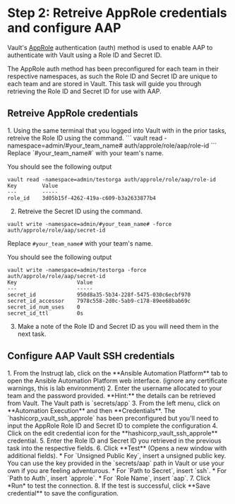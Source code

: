 # Step 2: Retreive AppRole credentials and configure AAP

Vault's [AppRole](https://www.vaultproject.io/docs/auth/approle) authentication (auth) method is used to enable AAP to authenticate with Vault using a Role ID and Secret ID.

The AppRole auth method has been preconfigured for each team in their respective namespaces, as such the Role ID and Secret ID are unique to each team and are stored in Vault. This task will guide you through retrieving the Role ID and Secret ID for use with AAP. 

## Retreive AppRole credentials

<Task id="read_aap_creds">
1. Using the same terminal that you logged into Vault with in the prior tasks, retreive the Role ID using the command.
```
vault read -namespace=admin/#your_team_name# auth/approle/role/aap/role-id
```
Replace `#your_team_name#` with your team's name.

You should see the following output
```
vault read -namespace=admin/testorga auth/approle/role/aap/role-id
Key        Value
---        -----
role_id    3d05b15f-4262-419a-c609-b3a2633877b4
```
2. Retreive the Secret ID using the command.
```
vault write -namespace=admin/#your_team_name# -force auth/approle/role/aap/secret-id
```
Replace `#your_team_name#` with your team's name.

You should see the following output
```
vault write -namespace=admin/testorga -force auth/approle/role/aap/secret-id
Key                   Value
---                   -----
secret_id             950d8a35-5b34-228f-5475-030c6ecbf970
secret_id_accessor    7978c558-2d0c-5ab9-c178-89ee68bab69c
secret_id_num_uses    0
secret_id_ttl         0s
```
3. Make a note of the Role ID and Secret ID as you will need them in the next task.
</Task>

## Configure AAP Vault SSH credentials

<Task id="configure_aap_vault_creds">
1. From the Instruqt lab, click on the **Ansible Automation Platform** tab to open the Ansible Automation Platform web interface. (ignore any certificate warnings, this is lab environment)
2. Enter the username allocated to your team and the password provided. **Hint:** the details can be retrieved from Vault. The Vault path is `secrets/app`
3. From the left menu, click on **Automation Execution** and then **Credentials**. The `hashicorp_vault_ssh_approle` has been preconfigured but you'll need to input the AppRole Role ID and Secret ID to complete the configuration
4. Click on the edit credential icon for the **hashicorp_vault_ssh_approle** credential.
5. Enter the Role ID and Secret ID you retrieved in the previous task into the respective fields.
6. Click **Test** (Opens a new window with additional fields).
    * For `Unsigned Public Key`, insert a unsigned public key. You can use the key provided in the `secrets/aap` path in Vault or use your own if you are feeling adventurous.
    * For `Path to Secret`, insert `ssh`.
    * For `Path to Auth`, insert `approle`.
    * For `Role Name`, insert `aap`.
7. Click *Run* to test the connection.
8. If the test is successful, click **Save credential** to save the configuration.
</Task>